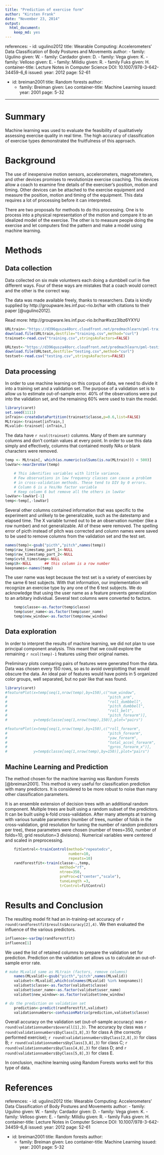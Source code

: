 ```yaml
---
title: "Prediction of exercise form"
author: "Kirsten Frank"
date: "November 23, 2014"
output:
  html_document:
    keep_md: yes
---
```

references:
- id: ugulino2012
  title: Wearable Computing: Accelerometers' Data Classification of Body Postures and Movements
  author:
  - family: Ugulino
    given: W.
  - family: Cardador
    given: D.
  - family: Vega
    given: K.
  - family: Velloso
    given: E.
  - family: Milidiu
    given: R.
  - family Fuks
    given: H.
  container-title: Lecture Notes in Computer Science
  DOI: 10.1007/978-3-642-34459-6_6
  issued:
    year: 2012
  page: 52-61

- id: breiman2001
  title: Random forests
  author: 
  - family: Breiman
    given: Leo
  container-title: Machine Learning
  issued: 
    year: 2001
  page: 5-32

---
# Summary

Machine learning was used to evaluate the feasibility of qualitatively assessing exercise quality in real time. The high accuracy of classification of exercise types demonstrated the fruitfulness of this approach.  

# Background

The use of inexpensive motion sensors, accelerometers, magnetometers,  and other devices promises to revolutionize exercise coaching. This devices allow a coach to examine fine details of the exerciser's position, motion and timing. Other devices can be attached to the exercise equipment and measure the position, motion and timing of the equipment. This data requires a lot of processing before it can interpreted. 

There are two proposals for methods to do this processing. One is to process into a physical representation of the motion and compare it to an idealized model of the exercise. The other is to measure people doing the exercise and let computers find the pattern and make a model using machine learning. 

# Methods

## Data collection
Data collected on six male volunteers each doing a dumbbell curl in five different ways. Four of these ways are mistakes that a coach would correct and the other is the correct way. 

The data was made available freely, thanks to researchers. Data is kindly supplied by http://groupware.les.inf.puc-rio.br/har with citations to their paper [@ugulino2012].

Read more: http://groupware.les.inf.puc-rio.br/har#ixzz3Ibz6YXYU

```r
URLtrain<-"https://d396qusza40orc.cloudfront.net/predmachlearn/pml-training.csv"
download.file(URLtrain,destfile="training.csv",method="curl")
trainset<-read.csv("training.csv",stringsAsFactors=FALSE)

URLtest<-"https://d396qusza40orc.cloudfront.net/predmachlearn/pml-testing.csv"
download.file(URLtest,destfile="testing.csv",method="curl")
testset<-read.csv("testing.csv",stringsAsFactors=FALSE)
```
## Data processing
In order to use machine learning on this corpus of data, we need to divide it into a training set and a validation set. The purpose of a validation set is to allow us to estimate out-of-sample error. 40% of the observations were put into the validation set, and the remaining 60% were used to train the model.

```r
library(caret)
set.seed(1111)
inTrain<-createDataPartition(trainset$classe,p=0.6,list=FALSE)
MLtrain<-trainset[inTrain,]
MLvalid<-trainset[-inTrain,]
```

The data have `r ncol(trainset)` columns. Many of them are summary columns and don't contain values at every point. In order to use this data simply and effectively, columns that contained mostly NAs or blank characters were removed.

```r
temp <- MLtrain[, which(as.numeric(colSums(is.na(MLtrain))) < 500)]
lowVar<-nearZeroVar(temp)  

    # This identifies variables with little variance.
    # Few observations in low frequency classes can cause a problem
    # in cross-validation methods. These tend to DIV by 0 errors.
    # Column 6 is a Yes/No factor variable
    # Keep column 6 but remove all the others in lowVar
lowVar<-lowVar[-1]
temp<-temp[,-lowVar]
```

Several other columns contained information that was specific to the experiment and unlikely to be generalizable, such as the datestamp and elapsed time. The X variable turned out to be an observation number (like a row number) and not generalizable. All of these were removed. The spelling error of picth instead of pitch was corrected and column names were saved to be used to remove columns from the validation set and the test set.

```r
names(temp)<-gsub("picth","pitch",names(temp))
temp$raw_timestamp_part_1<-NULL
temp$raw_timestamp_part_2<-NULL
temp$cvtd_timestamp<-NULL
temp$X<-NULL      ## this column is a row number
keepnames<-names(temp)
```

The user name was kept because the test set is a variety of exercises by the same 6 test subjects. With that information, our implementation will recognize an exercise type by any one of the 6 test subjects. We do acknowledge that using the user name as a feature prevents generalization to an arbitary individual. Several text columns were converted to factors.

```r
    temp$classe<-as.factor(temp$classe)
    temp$user_name<-as.factor(temp$user_name)
    temp$new_window<-as.factor(temp$new_window)
```

## Data exploration

In order to interpret the results of machine learning, we did not plan to use principal component analysis. This meant that we could explore the remaining `r ncol(temp)-1` features using their original names.

Preliminary plots comparing pairs of features were generated from the data. Data was chosen every 150 rows, so as to avoid overplotting that would obscure the data. An ideal pair of features would have points in 5 organized color groups, well separated, but no pair like that was found.

```r
library(caret)
#featurePlot(x=temp[seq(1,nrow(temp),by=150),c("num_window",
#                                              "pitch_arm",
#                                              "roll_dumbbell",
#                                              "pitch_dumbbell",
#                                              "roll_belt",
#                                              "pitch_forearm")],
#            y=temp$classe[seq(1,nrow(temp),150)],plot="pairs") 

#featurePlot(x=temp[seq(1,nrow(temp),by=150),c("roll_forearm",
#                                              "pitch_forearm",
#                                              "yaw_forearm",
#                                              "total_accel_forearm",
#                                              "gyros_forearm_x")],
#            y=temp$classe[seq(1,nrow(temp),by=150)],plot="pairs") 
```

## Machine Learning and Prediction

The method chosen for the machine learning was Random Forests [@breiman2001]. This method is very useful for classification prediction with many predictors. It is considered to be more robust to noise than many other classification parameters. 

It is an ensemble extension of decision trees with an additional random component. Multiple trees are built using a random subset of the predictors. It can be built using k-fold cross-validation. After many attempts at training with various tunable parameters (number of trees, number of folds in the cross-validation, grid resolution for tuning the number of random predictors per tree), these parameters were chosen (number of trees=350, number of folds=10, grid resolution=3 divisions). Numerical variables were centered and scaled in preprocessing. 

```r
    fitControl<-trainControl(method="repeatedcv",
                             number=10,
                             repeats=10)
    randforestfit<-train(classe~.,temp,
                         method="rf", 
                         ntree=350,
                         preProc=c("center","scale"),
                         tuneLength =3,
                         trControl=fitControl)
```
# Results and Conclusion

The resulting model fit had an in-training-set accuracy of `r round(randforestfit$results$Accuracy[2],4)`. We then evaluated the influence of the various predictors.

```r
influence<-varImp(randforestfit)
influence[1]
```

We used the list of retained columns to prepare the validation set for prediction. Prediction on the validation set allows us to calculate an out-of-sample error rate.

```r
# make MLvalid same as MLtrain (factors, remove columns)
    names(MLvalid)<-gsub("picth","pitch",names(MLvalid))
    validset<-MLvalid[,which(colnames(MLvalid) %in% keepnames)]
    validset$classe<-as.factor(validset$classe)
    validset$user_name<-as.factor(validset$user_name)
    validset$new_window<-as.factor(validset$new_window)
```

```r
# do the prediction on validation set
    prediction<-predict(randforestfit,validset)
    validationnumbers<-confusionMatrix(prediction,validset$classe)
```

Overall accuracy on the validation set (out-of-sample accuracy) was `r round(validationnumbers$overall[1],3)`. The accuracy by class was `r round(validationnumbers$byClass[1,8],3)` for class A (the correctly performed exercise); `r round(validationnumbers$byClass[2,8],3)` for class B; `r round(validationnumbers$byClass[3,8],3)` for class C; `r round(validationnumbers$byClass[4,8],3)` for class D; and `r round(validationnumbers$byClass[5,8],3)` for class E.

In conclusion, machine learning using Random Forests works well for this type of data. 

# References
references:
- id: ugulino2012
  title: Wearable Computing: Accelerometers' Data Classification of Body Postures and Movements
  author:
  - family: Ugulino
    given: W.
  - family: Cardador
    given: D.
  - family: Vega
    given: K.
  - family: Velloso
    given: E.
  - family: Milidiu
    given: R.
  - family Fuks
    given: H.
  container-title: Lecture Notes in Computer Science
  DOI: 10.1007/978-3-642-34459-6_6
  issued:
    year: 2012
  page: 52-61

- id: breiman2001
  title: Random forests
  author: 
  - family: Breiman
    given: Leo
  container-title: Machine Learning
  issued: 
    year: 2001
  page: 5-32

